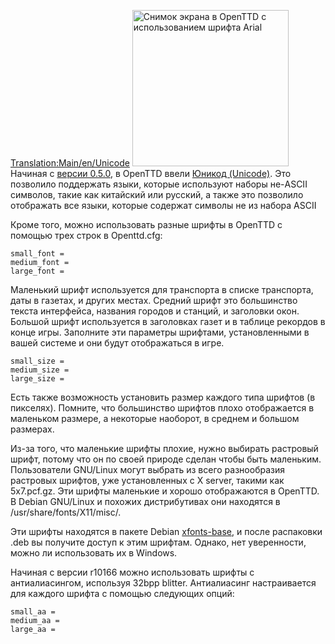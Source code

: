 [[Translation:Main/en/Unicode]]
{{en/-}}
[[File:en/Arialunicode.png|thumb|right|250px|Снимок экрана в OpenTTD с использованием шрифта Arial]]
Начиная с [[Main/en/OpenTTD 0.5.0| версии 0.5.0]], в OpenTTD ввели [http://ru.wikipedia.org/wiki/%D0%AE%D0%BD%D0%B8%D0%BA%D0%BE%D0%B4 Юникод (Unicode)]. Это позволило поддержать языки, которые используют наборы не-ASCII символов, такие как китайский или русский, а также это позволило отображать все языки, которые содержат символы не из набора ASCII

Кроме того, можно использовать разные шрифты в OpenTTD с помощью трех строк в Openttd.cfg:

<pre>small_font =
medium_font =
large_font =</pre>

Маленький шрифт используется для транспорта в списке транспорта, даты в газетах, и других местах. Средний шрифт это большинство текста интерфейса, названия городов и станций, и заголовки окон. Большой шрифт используется в заголовках газет и в таблице рекордов в конце игры.
Заполните эти параметры шрифтами, установленными в вашей системе и они будут отображаться в игре.

<pre>small_size =
medium_size =
large_size =</pre>

Есть также возможность установить размер каждого типа шрифтов (в пикселях). Помните, что большинство шрифтов плохо отображается в маленьком размере, а некоторые наоборот, в среднем и большом размерах.

Из-за того, что маленькие шрифты плохие, нужно выбирать растровый шрифт, потому что он по своей природе сделан чтобы быть маленьким. Пользователи GNU/Linux могут выбрать из всего разнообразия растровых шрифтов, уже установленных с X server, такими как 5x7.pcf.gz. Эти шрифты маленькие и хорошо отображаются в OpenTTD. В Debian GNU/Linux и похожих дистрибутивах они находятся в <nowiki>/usr/share/fonts/X11/misc/</nowiki>.

Эти шрифты находятся в пакете Debian [http://packages.debian.org/etch/xfonts-base xfonts-base], и после распаковки .deb вы получите доступ к этим шрифтам. Однако, нет уверенности, можно ли использовать их в Windows.

Начиная с версии r10166 можно использовать шрифты с антиалиасингом, используя 32bpp blitter. Антиалиасинг настраивается для каждого шрифта с помощью следующих опций:

<pre>small_aa =
medium_aa =
large_aa =</pre>